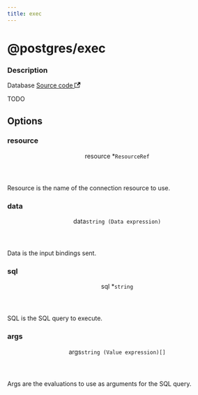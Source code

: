 ```yaml
---
title: exec
---
```



# @postgres/exec

<div class="attributes">

### Description

<p>
  <span className="badge badgeDarkBlue">Database</span>
  <a href="https://github.com/nanobus/nanobus/blob/main/pkg/actions/postgres/exec.go" target="_blank" rel="noopener noreferrer">Source code <svg width="13.5" height="13.5" aria-hidden="true" viewBox="0 0 24 24" class="iconExternalLink_node_modules-@docusaurus-theme-classic-lib-theme-Icon-ExternalLink-styles-module"><path fill="currentColor" d="M21 13v10h-21v-19h12v2h-10v15h17v-8h2zm3-12h-10.988l4.035 4-6.977 7.07 2.828 2.828 6.977-7.07 4.125 4.172v-11z"></path></svg></a>
</p>

</div>

TODO

## Options

<div class="attributes">

### resource

<div class="attribute">
  <header>
    <span className="badge badgeDarkBlue">resource <span className="required">*</span>
      <a class="hash-link" href="#resource" title="Direct link to resource">​</a>
    </span>
    <code>ResourceRef</code>
  </header>

Resource is the name of the connection resource to use.

</div>

### data

<div class="attribute">
  <header>
    <span className="badge badgeDarkBlue">data
      <a class="hash-link" href="#data" title="Direct link to data">​</a>
    </span>
    <code>string (Data expression)</code>
  </header>

Data is the input bindings sent.

</div>

### sql

<div class="attribute">
  <header>
    <span className="badge badgeDarkBlue">sql <span className="required">*</span>
      <a class="hash-link" href="#sql" title="Direct link to sql">​</a>
    </span>
    <code>string</code>
  </header>

SQL is the SQL query to execute.

</div>

### args

<div class="attribute">
  <header>
    <span className="badge badgeDarkBlue">args
      <a class="hash-link" href="#args" title="Direct link to args">​</a>
    </span>
    <code>string (Value expression)[]</code>
  </header>

Args are the evaluations to use as arguments for the SQL query.

</div>

</div>

